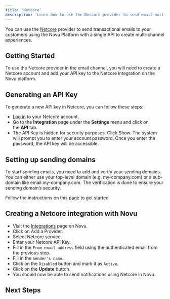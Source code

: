```yaml
---
title: 'Netcore'
description: 'Learn how to use the Netcore provider to send email notifications using Novu'
---
```



You can use the [Netcore](https://netcorecloud.com/) provider to send transactional emails to your customers using the Novu Platform with a single API to create multi-channel experiences.

## Getting Started

To use the Netcore provider in the email channel, you will need to create a Netcore account and add your API key to the Netcore integration on the Novu platform.

## Generating an API Key

To generate a new API key in Netcore, you can follow these steps:

- [Log in](https://email.netcorecloud.com/) to your Netcore account.
- Go to the **Integration** page under the **Settings** menu and click on the **API** tab.
- The API Key is hidden for security purposes. Click Show. The system will prompt you to enter your account password. Once you enter the password, the API key will be accessible.

## Setting up sending domains

To start sending emails, you need to add and verify your sending domains. You can either use your top-level domain (e.g. my-company.com) or a sub-domain like email.my-company.com. The verification is done to ensure your sending domain’s security.

Follow the instructions on this [page](https://emaildocs.netcorecloud.com/docs/what-is-a-sending-domain-how-to-set-up-sending-domains) to get started

## Creating a Netcore integration with Novu

- Visit the [Integrations](https://dashboard.novu.co/integrations?utm_campaign=docs-netcore) page on Novu.
- Click on Add a Provider.
- Select Netcore service.
- Enter your Netcore API Key.
- Fill in the `From email address` field using the authenticated email from the previous step.
- Fill in the `Sender's name`.
- Click on the `Disabled` button and mark it as `Active`.
- Click on the **Update** button.
- You should now be able to send notifications using Netcore in Novu.

## Next Steps

<EmailProviderNextSteps />